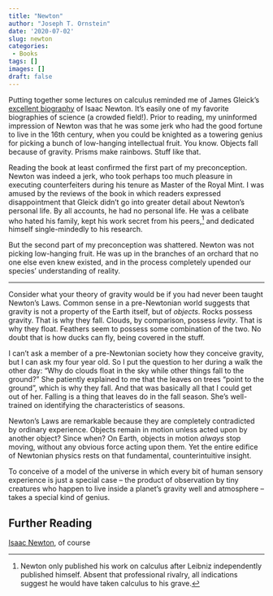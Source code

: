 ```yaml
---
title: "Newton"
author: "Joseph T. Ornstein"
date: '2020-07-02'
slug: newton
categories: 
 - Books
tags: []
images: []
draft: false
---
```


Putting together some lectures on calculus reminded me of James Gleick's [excellent biography](https://www.goodreads.com/book/show/17098.Isaac_Newton) of Isaac Newton. It's easily one of my favorite biographies of science (a crowded field!). Prior to reading, my uninformed impression of Newton was that he was some jerk who had the good fortune to live in the 16th century, when you could be knighted as a towering genius for picking a bunch of low-hanging intellectual fruit. You know. Objects fall because of gravity. Prisms make rainbows. Stuff like that.

Reading the book at least confirmed the first part of my preconception. Newton was indeed a jerk, who took perhaps too much pleasure in executing counterfeiters during his tenure as Master of the Royal Mint. I was amused by the reviews of the book in which readers expressed disappointment that Gleick didn't go into greater detail about Newton's personal life. By all accounts, he had no personal life. He was a celibate who hated his family, kept his work secret from his peers,^[Newton only published his work on calculus after Leibniz independently published himself. Absent that professional rivalry, all indications suggest he would have taken calculus to his grave.] and dedicated himself single-mindedly to his research. 

But the second part of my preconception was shattered. Newton was not picking low-hanging fruit. He was up in the branches of an orchard that no one else even knew existed, and in the process completely upended our species' understanding of reality.

---

Consider what your theory of gravity would be if you had never been taught Newton's Laws. Common sense in a pre-Newtonian world suggests that gravity is not a property of the Earth itself, but of *objects*. Rocks possess gravity. That is why they fall. Clouds, by comparison, possess *levity*. That is why they float. Feathers seem to  possess some combination of the two. No doubt that is how ducks can fly, being covered in the stuff. 

I can't ask a member of a pre-Newtonian society how they conceive gravity, but I can ask my four year old. So I put the question to her during a walk the other day: "Why do clouds float in the sky while other things fall to the ground?" She patiently explained to me that the leaves on trees "point to the ground", which is why they fall. And that was basically all that I could get out of her. Falling is a thing that leaves do in the fall season. She's well-trained on identifying the characteristics of seasons.

Newton's Laws are remarkable because they are completely contradicted by ordinary experience. Objects remain in motion unless acted upon by another object? Since when? On Earth, objects in motion *always* stop moving, without any obvious force acting upon them. Yet the entire edifice of Newtonian physics rests on that fundamental, counterintuitive insight. 

To conceive of a model of the universe in which every bit of human sensory experience is just a special case -- the product of observation by tiny creatures who happen to live inside a planet's gravity well and atmosphere -- takes a special kind of genius.

## Further Reading

[Isaac Newton](https://www.goodreads.com/book/show/17098.Isaac_Newton), of course
